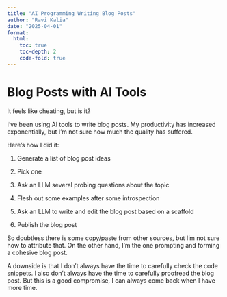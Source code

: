 ```yaml
---
title: "AI Programming Writing Blog Posts"
author: "Ravi Kalia"
date: "2025-04-01"
format: 
  html:
    toc: true
    toc-depth: 2
    code-fold: true
---
```


# Blog Posts with AI Tools

It feels like cheating, but is it? 

I've been using AI tools to write blog posts. My productivity has increased exponentially, but I'm not sure how much the quality has suffered. 

Here's how I did it:

1. Generate a list of blog post ideas

2. Pick one

3. Ask an LLM several probing questions about the topic

4. Flesh out some examples after some introspection

5. Ask an LLM to write and edit the blog post based on a scaffold

6. Publish the blog post

So doubtless there is some copy/paste from other sources, but I'm not sure how to attribute that. On the other hand, I'm the one prompting and forming a cohesive blog post. 



A downside is that I don't always have the time to carefully check the code snippets. I also don't always have the time to carefully proofread the blog post.  But this is a good compromise, I can always come back when I have more time. 

